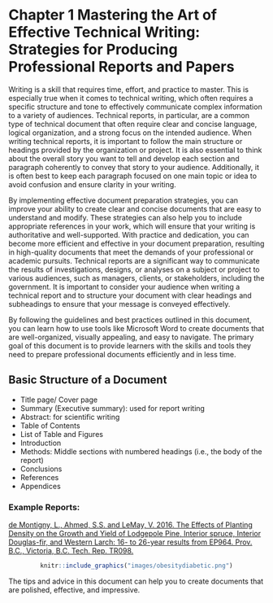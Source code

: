 # Chapter 1 Mastering the Art of Effective Technical Writing: Strategies for Producing Professional Reports and Papers 

Writing is a skill that requires time, effort, and practice to master. This is especially true when it comes to technical writing, which often requires a specific structure and tone to effectively communicate complex information to a variety of audiences. Technical reports, in particular, are a common type of technical document that often require clear and concise language, logical organization, and a strong focus on the intended audience. When writing technical reports, it is important to follow the main structure or headings provided by the organization or project. It is also essential to think about the overall story you want to tell and develop each section and paragraph coherently to convey that story to your audience. Additionally, it is often best to keep each paragraph focused on one main topic or idea to avoid confusion and ensure clarity in your writing. 

By implementing effective document preparation strategies, you can improve your ability to create clear and concise documents that are easy to understand and modify. These strategies can also help you to include appropriate references in your work, which will ensure that your writing is authoritative and well-supported. With practice and dedication, you can become more efficient and effective in your document preparation, resulting in high-quality documents that meet the demands of your professional or academic pursuits. Technical reports are a significant way to communicate the results of investigations, designs, or analyses on a subject or project to various audiences, such as managers, clients, or stakeholders, including the government. It is important to consider your audience when writing a technical report and to structure your document with clear headings and subheadings to ensure that your message is conveyed effectively.

By following the guidelines and best practices outlined in this document, you can learn how to use tools like Microsoft Word to create documents that are well-organized, visually appealing, and easy to navigate. The primary goal of this document is to provide learners with the skills and tools they need to prepare professional documents efficiently and in less time.

## Basic Structure of a Document  

* Title page/ Cover page
* Summary (Executive summary): used for report writing
* Abstract: for scientific writing
* Table of Contents
* List of Table and Figures
* Introduction
* Methods: Middle sections with numbered headings (i.e., the body of the report)
* Conclusions
* References
* Appendices

### Example Reports: 
[de Montigny, L., Ahmed, S.S. and LeMay, V. 2016. The Effects of Planting Density on the Growth and Yield of Lodgepole Pine, Interior spruce, Interior Douglas-fir, and Western Larch: 16- to 26-year results from EP964. Prov. B.C., Victoria, B.C. Tech. Rep. TR098.](https://www.for.gov.bc.ca/hfd/pubs/Docs/Tr/TR098.htm)


::: {style="text-align:center"}
```{r fig.cap="", echo=FALSE, out.width="60%", out.height="auto"}
knitr::include_graphics("images/obesitydiabetic.png")
```
:::

::: callout-tip
The tips and advice in this document can help you to create documents that are polished, effective, and impressive.
:::
